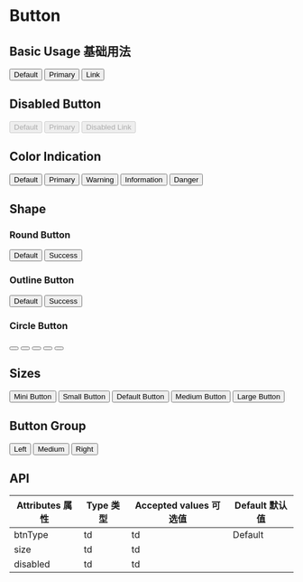

<Meta title="Components 基础组件/01 - Button 按钮" component={Button} />

# Button

## Basic Usage 基础用法

<Button className="demo-button">Default</Button>
<Button className="demo-button" btnType="primary">
  Primary
</Button>
<Button className="demo-button" btnType="link">
  Link
</Button>

## Disabled Button

<Button className="demo-button" disabled>
  Default
</Button>
<Button className="demo-button" btnType="primary" disabled>
  Primary
</Button>
<Button className="demo-button" btnType="link" disabled>
  Disabled Link
</Button>

## Color Indication

<Button className="demo-button">Default</Button>
<Button className="demo-button" btnType="primary">
  Primary
</Button>
<Button className="demo-button" btnType="warning">
  Warning
</Button>
<Button className="demo-button" btnType="info">
  Information
</Button>
<Button className="demo-button" btnType="danger">
  Danger
</Button>

## Shape

### Round Button

<Button className="demo-button" round>
  Default
</Button>
<Button className="demo-button" btnType="primary" round>
  Success
</Button>

### Outline Button

<Button className="demo-button" plain>
  Default
</Button>
<Button className="demo-button" btnType="primary" plain>
  Success
</Button>

### Circle Button

<Button className="demo-button" circle>
  <Icon icon="search" />
</Button>
<Button className="demo-button" btnType="primary" circle>
  <Icon icon="edit" />
</Button>
<Button className="demo-button" btnType="info" circle>
  <Icon icon="tag" />
</Button>
<Button className="demo-button" btnType="warning" circle>
  <Icon icon="th-large" />
</Button>
<Button className="demo-button" btnType="danger" circle>
  <Icon icon="trash" />
</Button>

## Sizes

<Button className="demo-button" btnType="primary" size="xs">
  Mini Button
</Button>
<Button className="demo-button" btnType="primary" size="sm">
  Small Button
</Button>
<Button className="demo-button" btnType="primary">
  Default Button
</Button>
<Button className="demo-button" btnType="primary" size="md">
  Medium Button
</Button>
<Button className="demo-button" btnType="primary" size="lg">
  Large Button
</Button>

## Button Group

<ButtonGroup>
  <Button btnType="primary">Left</Button>
  <Button btnType="primary">Medium</Button>
  <Button btnType="primary">Right</Button>
</ButtonGroup>

## API

<Props />

| Attributes 属性 | Type 类型 | Accepted values 可选值 | Default 默认值 |
| --------------- | --------- | ---------------------- | -------------- |
| btnType         | td        | td                     | Default        |
| size            | td        | td                     |                |
| disabled        | td        | td                     |                |
